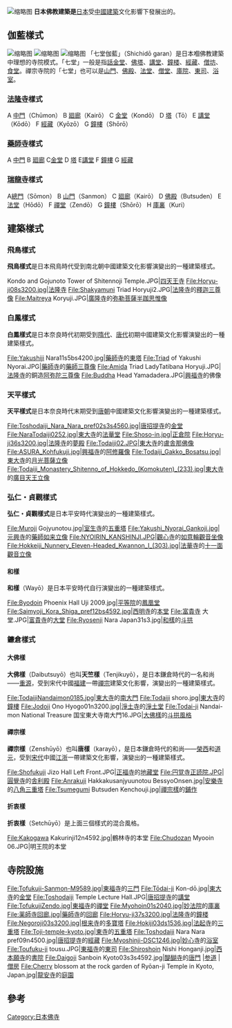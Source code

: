 {{unref|time=2016-12-03T10:57:05+00:00}}
[[File:飛鳥寺復元図.jpg|缩略图]]
'''日本佛教建築是'''[[日本|日本]]受[[中國|中國]][[建筑|建築]]文化影響下發展出的{{link-en|佛教建築|Buddhist architecture}}。

== 伽藍樣式 ==
[[File:Plan_of_Horyuji_Temple.jpg|缩略图]]
[[File:Plan_pf_Yakushiji_Temple.jpg|缩略图]]
[[File:Plan_of_Zuiryuji.jpg|缩略图]]
「七堂伽藍」（Shichidō garan）是日本嗰佛教建築中理想的寺院模式。「七堂」一般是指[[話金堂|話金堂]]、[[佛塔|佛塔]]、[[講堂|講堂]]、[[鐘楼|鐘楼]]、[[經藏|經藏]]、[[僧坊|僧坊]]、[[食堂|食堂]]。禪宗寺院的「七堂」也可以是[[山門|山門]]、[[佛殿|佛殿]]、[[法堂|法堂]]、[[僧堂|僧堂]]、[[庫院|庫院]]、[[東司|東司]]、[[浴室|浴室]]。

=== [[法隆寺|法隆寺]]樣式 ===
A [[中門|中門]]（Chūmon）
B [[廻廊|廻廊]]（Kairō）
C [[金堂|金堂]]（Kondō）
D [[塔|塔]]（Tō）
E [[講堂|講堂]]（Kōdō）
F [[經藏|經藏]]（Kyōzō）
G [[鐘樓|鐘樓]]（Shōrō）

=== [[藥師寺|藥師寺]]樣式 ===
A [[中門|中門]]
B [[廻廊|廻廊]]
C[[金堂|金堂]]
D [[塔|塔]]
E[[講堂|講堂]]
F [[鐘樓|鐘樓]]
G [[經藏|經藏]]

=== [[瑞龍寺|瑞龍寺]]樣式 ===
A[[總門|總門]]（Sōmon）
B [[山門|山門]]（Sanmon）
C [[廻廊|廻廊]]（Kairō）
D [[佛殿|佛殿]]（Butsuden）
E [[法堂|法堂]]（Hōdō）
F [[禪堂|禪堂]]（Zendō）
G [[鐘樓|鐘樓]]（Shōrō）
H [[庫裏|庫裏]]（Kuri）

== 建築樣式 ==

=== 飛鳥樣式 ===
'''飛鳥樣式'''是日本飛鳥時代受到南北朝中國建築文化影響演變出的一種建築樣式。<gallery widths="250px" heights="250px">
Kondo and Gojunoto Tower of Shitennoji Temple.JPG|[[四天王寺|四天王寺]]
File:Horyu-ji08s3200.jpg|[[法隆寺|法隆寺]]
File:Shakyamuni Triad Horyuji2.JPG|[[法隆寺|法隆寺]]的[[釋迦三尊像|釋迦三尊像]]
File:Maitreya Koryuji.JPG|[[廣隆寺|廣隆寺]]的[[弥勒菩薩半跏思惟像|弥勒菩薩半跏思惟像]]
</gallery>

=== 白鳳樣式 ===
'''白鳳樣式'''是日本奈良時代初期受到[[隋朝|隋代]]、[[唐朝|唐代]]初期中國建築文化影響演變出的一種建築樣式。<gallery widths="250px" heights="250px">
File:Yakushiji Nara11s5bs4200.jpg|[[藥師寺|藥師寺]]的[[東塔|東塔]]
File:Triad of Yakushi Nyorai.JPG|[[藥師寺|藥師寺]]的[[藥師三尊像|藥師三尊像]]
File:Amida Triad LadyTatibana Horyuji.JPG|[[法隆寺|法隆寺]]的銅造[[阿弥陀三尊像|阿弥陀三尊像]]
File:Buddha Head Yamadadera.JPG|[[興福寺|興福寺]]的佛像
</gallery>

=== 天平樣式 ===
'''天平樣式'''是日本奈良時代末期受到[[唐朝|唐朝]]中國建築文化影響演變出的一種建築樣式。<gallery widths="250px" heights="250px">
File:Toshodaiji_Nara_Nara_pref02s3s4560.jpg|[[唐招提寺|唐招提寺]]的[[金堂|金堂]]
File:NaraTodaiji0252.jpg|[[東大寺|東大寺]]的[[法華堂|法華堂]]
File:Shoso-in.jpg|[[正倉院|正倉院]]
File:Horyu-ji36s3200.jpg|[[法隆寺|法隆寺]]的[[夢殿|夢殿]]
File:Todaiji02.JPG|[[東大寺|東大寺]]的[[盧舎那佛像|盧舎那佛像]]
File:ASURA_Kohfukuji.jpg|[[興福寺|興福寺]]的[[阿修羅像|阿修羅像]]
File:Todaiji_Gakko_Bosatsu.jpg|[[東大寺|東大寺]]的[[月光菩薩|月光菩薩]][[立像|立像]]
File:Todaiji_Monastery_Shitenno_of_Hokkedo_(Komokuten)_(233).jpg|[[東大寺|東大寺]]的[[廣目天王立像|廣目天王立像]]
</gallery>

=== 弘仁・貞觀樣式 ===
'''弘仁・貞觀樣式'''是日本平安時代演變出的一種建築樣式。<gallery widths="250px" heights="250px">
File:Muroji Gojyunotou.jpg|[[室生寺|室生寺]]的[[五重塔|五重塔]]
File:Yakushi_Nyorai_Gankoji.jpg|[[元興寺|元興寺]]的[[藥師如来|藥師如来]][[立像|立像]]
File:NYOIRIN_KANSHINJI.JPG|[[觀心寺|觀心寺]]的[[如意輪觀音|如意輪觀音]][[坐像|坐像]]
File:Hokkeiji_Nunnery_Eleven-Headed_Kwannon_I_(303).jpg|[[法華寺|法華寺]]的[[十一面觀音|十一面觀音]][[立像|立像]]
</gallery>

==== 和樣 ====
'''和樣'''（Wayō）是日本平安時代自行演變出的一種建築樣式。<gallery widths="250px" heights="250px">
File:Byodoin Phoenix Hall Uji 2009.jpg|[[平等院|平等院]]的[[鳳凰堂|鳳凰堂]]
File:Saimyoji_Kora_Shiga_pref12bs4592.jpg|[[西明寺|西明寺]]的[[本堂|本堂]]
File:富貴寺 大堂.JPG|[[富貴寺|富貴寺]]的[[大堂|大堂]]
File:Ryosenji Nara Japan31s3.jpg|[[和樣|和樣]]的[[斗拱|斗拱]]
</gallery>

=== 鐮倉樣式 ===

==== 大佛樣 ====
'''大佛樣'''（Daibutsuyō）也叫'''天竺樣'''（Tenjikuyō），是日本鎌倉時代的一名和尚——[[重源|重源]]，受到宋代中國[[福建省|福建]]一帶[[禪宗|禪宗]]建築文化影響，演變出的一種建築樣式。<gallery widths="250px" heights="250px">
File:TodaijiNandaimon0185.jpg|[[東大寺|東大寺]]的[[南大門|南大門]]
File:Todaiji shoro.jpg|[[東大寺|東大寺]]的[[鐘樓|鐘樓]]
File:Jodoji Ono Hyogo01n3200.jpg|[[淨土寺|淨土寺]]的[[淨土堂|淨土堂]]
File:Todai-ji Nandai-mon National Treasure 国宝東大寺南大門16.JPG|[[大佛樣|大佛樣]]的[[斗拱風格|斗拱風格]]
</gallery>

==== 禪宗樣 ====
'''禪宗樣'''（Zenshūyō）也叫'''唐樣'''（karayō），是日本鎌倉時代的和尚——[[榮西|榮西]]和[[道元|道元]]，受到[[宋朝|宋代]]中國[[江浙|江浙]]一帶建築文化影響，演變出的一種建築樣式。<gallery widths="250px" heights="250px">
File:Shofukuji Jizo Hall Left Front.JPG|[[正福寺|正福寺]]的[[地藏堂|地藏堂]]
File:円覚寺正読院.JPG|[[圓覺寺|圓覺寺]]的[[舎利殿|舎利殿]]
File:Anrakuji Hakkakusanjyuunotou BessyoOnsen.jpg|[[安樂寺|安樂寺]]的[[八角三重塔|八角三重塔]]
File:Tsumegumi Butsuden Kenchouji.jpg|[[禪宗樣|禪宗樣]]的[[鋪作|鋪作]]
</gallery>

==== 折衷樣 ====
'''折衷樣'''（Setchūyō）是上面三個樣式的混合風格。<gallery widths="250px" heights="250px">
File:Kakogawa Kakurinji12n4592.jpg|鶴林寺的本堂
File:Chudozan Myooin 06.JPG|明王院的本堂
</gallery>

== 寺院設施 ==
<gallery widths="250px" heights="250px">
File:Tofukuji-Sanmon-M9589.jpg|[[東福寺|東福寺]]的[[三門|三門]]
File:Tōdai-ji Kon-dō.jpg|[[東大寺|東大寺]]的[[金堂|金堂]]
File:Toshodaiji Temple Lecture Hall.JPG|[[唐招提寺|唐招提寺]]的[[講堂|講堂]]
File:TofukujiZendo.jpg|[[東福寺|東福寺]]的[[禪堂|禪堂]]
File:Myohoin01s2040.jpg|[[妙法院|妙法院]]的[[庫裏|庫裏]]
File:薬師寺回廊.jpg|[[藥師寺|藥師寺]]的[[回廊|回廊]]
File:Horyu-ji37s3200.jpg|[[法隆寺|法隆寺]]的[[鐘楼|鐘楼]]
File:Negoroji03s3200.jpg|[[根来寺|根来寺]]的[[多寶塔|多寶塔]]
File:Hokiji03ds1536.jpg|[[法起寺|法起寺]]的[[三重塔|三重塔]]
File:Toji-temple-kyoto.jpg|[[東寺|東寺]]的[[五重塔|五重塔]]
File:Toshodaiji Nara Nara pref09n4500.jpg|[[唐招提寺|唐招提寺]]的[[經藏|經藏]]
File:Myoshinji-DSC1246.jpg|[[妙心寺|妙心寺]]的[[浴室|浴室]]
File:Toufuku-ji tousu.JPG|[[東福寺|東福寺]]的[[東司|東司]]
File:Shiroshoin Nishi Honganji.jpg|[[西本願寺|西本願寺]]的[[書院|書院]]
File:Daigoji Sanboin Kyoto03s3s4592.jpg|[[醍醐寺|醍醐寺]]的[[唐門|唐門]]
|[[参道|参道]]
|[[僧房|僧房]]
File:Cherry blossom at the rock garden of Ryōan-ji Temple in Kyoto, Japan.jpg|[[龍安寺|龍安寺]]的[[庭園|庭園]]
</gallery>

==參考==
{{reflist}}

{{日式建筑元素}}
{{漢傳佛教}}
[[Category:日本佛寺|Category:日本佛寺]]